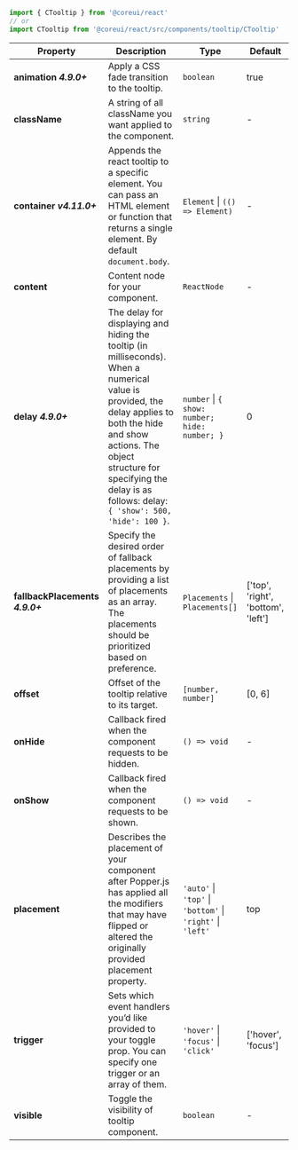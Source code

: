 
```jsx
import { CTooltip } from '@coreui/react'
// or
import CTooltip from '@coreui/react/src/components/tooltip/CTooltip'
```

| Property | Description | Type | Default |
| --- | --- | --- | --- |
| **animation** **_4.9.0+_** | Apply a CSS fade transition to the tooltip. | `boolean` | true |
| **className** | A string of all className you want applied to the component. | `string` | - |
| **container** **_v4.11.0+_** | Appends the react tooltip to a specific element. You can pass an HTML element or function that returns a single element. By default `document.body`. | `Element` \| `(() => Element)` | - |
| **content** | Content node for your component. | `ReactNode` | - |
| **delay** **_4.9.0+_** | The delay for displaying and hiding the tooltip (in milliseconds). When a numerical value is provided, the delay applies to both the hide and show actions. The object structure for specifying the delay is as follows: delay: `{ 'show': 500, 'hide': 100 }`. | `number` \| `{ show: number; hide: number; }` | 0 |
| **fallbackPlacements** **_4.9.0+_** | Specify the desired order of fallback placements by providing a list of placements as an array. The placements should be prioritized based on preference. | `Placements` \| `Placements[]` | ['top', 'right', 'bottom', 'left'] |
| **offset** | Offset of the tooltip relative to its target. | `[number, number]` | [0, 6] |
| **onHide** | Callback fired when the component requests to be hidden. | `() => void` | - |
| **onShow** | Callback fired when the component requests to be shown. | `() => void` | - |
| **placement** | Describes the placement of your component after Popper.js has applied all the modifiers that may have flipped or altered the originally provided placement property. | `'auto'` \| `'top'` \| `'bottom'` \| `'right'` \| `'left'` | top |
| **trigger** | Sets which event handlers you’d like provided to your toggle prop. You can specify one trigger or an array of them. | `'hover'` \| `'focus'` \| `'click'` | ['hover', 'focus'] |
| **visible** | Toggle the visibility of tooltip component. | `boolean` | - |
